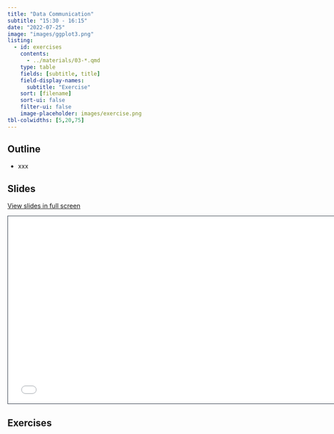 ```yaml
---
title: "Data Communication"
subtitle: "15:30 - 16:15"
date: "2022-07-25"
image: "images/ggplot3.png"
listing:
  - id: exercises
    contents:
      - ../materials/03-*.qmd
    type: table
    fields: [subtitle, title]
    field-display-names:
      subtitle: "Exercise"
    sort: [filename]
    sort-ui: false
    filter-ui: false
    image-placeholder: images/exercise.png
tbl-colwidths: [5,20,75]
---
```


## Outline

-   xxx

## Slides

[View slides in full screen](../materials/03_concepts_pt2.html)

```{=html}
<iframe class="slide-deck" src="../materials/03_concepts_pt2.html" height="420" width="747" style="border: 1px solid #2e3846;"></iframe>
```
## Exercises

::: {#exercises}
:::
